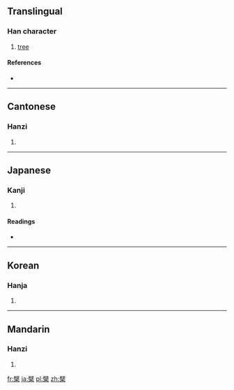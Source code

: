 ==Translingual==

===Han character===
{{Han char|rn=75|rad=木|as=13|sn=17|four=7090<sub>4</sub>|canj=尸十木 (SJD)}}

# [[tree]]

====References====
* {{Han ref|kx=0557.040|dkj=15669|dj=0946.130|hdz=21306.020|uh=6A97|ud=27287|bh=C0D0|bd=49360}}

----

==Cantonese==

===Hanzi===
{{yue-hanzi|jyut=|y=baak3}}

# {{defn|Cantonese|sort=木13}}

----

==Japanese==

===Kanji===
{{ja-kanji|grade=|rs=木13}}

# {{defn|Japanese|sort=木13}}

====Readings====
* {{ja-readings|on=[[はく]] (haku), [[びゃく]] (byaku)|kun=[[きわだ]] (kiwada)}}

----

==Korean==

===Hanja===
{{ko-hanja|hangeul=벽|eumhun=|rv=byeok|mr=pyŏk|y=pyek}}

# {{defn|Korean|sort=木13}}

----

==Mandarin==

===Hanzi===
{{cmn-hanzi|pin=[[bò]] ([[bo4]])|wg=po<sup>4</sup>}}

# {{defn|Mandarin|sort=木13}}

[[fr:檗]]
[[ja:檗]]
[[pl:檗]]
[[zh:檗]]